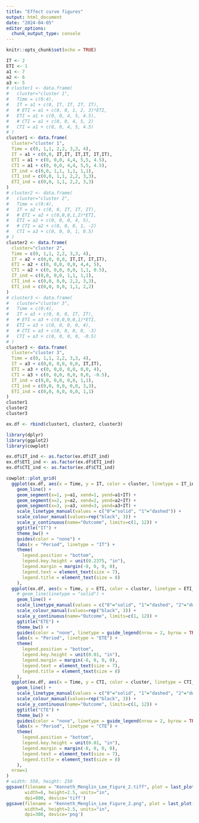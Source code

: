 ```yaml
---
title: "Effect curve figures"
output: html_document
date: "2024-04-05"
editor_options: 
  chunk_output_type: console
---
```


```r
knitr::opts_chunk$set(echo = TRUE)
```

```r
IT <- 2
ETI <- 1
a1 <- 7
a2 <- 6
a3 <- 5
# cluster1 <- data.frame(
#   cluster="cluster 1",
#   Time = c(0:4), 
#   IT = a1 + c(0, IT, IT, IT, IT),
#   # ETI = a1 + c(0, 0, 1, 2, 3)*ETI,
#   ETI = a1 + c(0, 0, 4, 5, 4.5),
#   # CTI = a1 + c(0, 0, 4, 5, 2)
#   CTI = a1 + c(0, 0, 4, 5, 4.5)
# )
cluster1 <- data.frame(
  cluster="cluster 1",
  Time = c(0, 1,1, 2,2, 3,3, 4), 
  IT = a1 + c(0,0, IT,IT, IT,IT, IT,IT),
  ETI = a1 + c(0, 0,0, 4,4, 5,5, 4.5),
  CTI = a1 + c(0, 0,0, 4,4, 5,5, 4.5),
  IT_ind = c(0,0, 1,1, 1,1, 1,1),
  CTI_ind = c(0,0, 1,1, 2,2, 3,3),
  ETI_ind = c(0,0, 1,1, 2,2, 3,3)
)
# cluster2 <- data.frame(
#   cluster="cluster 2",
#   Time = c(0:4), 
#   IT = a2 + c(0, 0, IT, IT, IT),
#   # ETI = a2 + c(0,0,0,1,2)*ETI,
#   ETI = a2 + c(0, 0, 0, 4, 5),
#   # CTI = a2 + c(0, 0, 0, 1, -2)
#   CTI = a2 + c(0, 0, 0, 1, 0.5)
# )
cluster2 <- data.frame(
  cluster="cluster 2",
  Time = c(0, 1,1, 2,2, 3,3, 4), 
  IT = a2 + c(0,0, 0,0, IT,IT, IT,IT),
  ETI = a2 + c(0, 0,0, 0,0, 4,4, 5),
  CTI = a2 + c(0, 0,0, 0,0, 1,1, 0.5),
  IT_ind = c(0,0, 0,0, 1,1, 1,1),
  CTI_ind = c(0,0, 0,0, 2,2, 3,3),
  ETI_ind = c(0,0, 0,0, 1,1, 2,2)
)
# cluster3 <- data.frame(
#   cluster="cluster 3",
#   Time = c(0:4), 
#   IT = a3 + c(0, 0, 0, IT, IT),
#   # ETI = a3 + c(0,0,0,0,1)*ETI,
#   ETI = a3 + c(0, 0, 0, 0, 4),
#   # CTI = a3 + c(0, 0, 0, 0, -3)
#   CTI = a3 + c(0, 0, 0, 0, -0.5)
# )
cluster3 <- data.frame(
  cluster="cluster 3",
  Time = c(0, 1,1, 2,2, 3,3, 4), 
  IT = a3 + c(0,0, 0,0, 0,0, IT,IT),
  ETI = a3 + c(0, 0,0, 0,0, 0,0, 4),
  CTI = a3 + c(0, 0,0, 0,0, 0,0, -0.5),
  IT_ind = c(0,0, 0,0, 0,0, 1,1),
  CTI_ind = c(0,0, 0,0, 0,0, 3,3),
  ETI_ind = c(0,0, 0,0, 0,0, 1,1)
)
cluster1
cluster2
cluster3

ex.df <- rbind(cluster1, cluster2, cluster3)
```

```r
library(dplyr)
library(ggplot2)
library(cowplot)

ex.df$IT_ind <- as.factor(ex.df$IT_ind)
ex.df$ETI_ind <- as.factor(ex.df$ETI_ind)
ex.df$CTI_ind <- as.factor(ex.df$CTI_ind)

cowplot::plot_grid(
  ggplot(ex.df, aes(x = Time, y = IT, color = cluster, linetype = IT_ind)) +
    geom_line() +
    geom_segment(x=1, y=a1, xend=1, yend=a1+IT) +
    geom_segment(x=2, y=a2, xend=2, yend=a2+IT) +
    geom_segment(x=3, y=a3, xend=3, yend=a3+IT) +
    scale_linetype_manual(values = c("0"="solid", "1"="dashed")) +
    scale_colour_manual(values=rep("black", 3)) +
    scale_y_continuous(name="Outcome", limits=c(1, 12)) +
    ggtitle("IT") +
    theme_bw() +
    guides(color = "none") +  
    labs(x = "Period", linetype = "IT") +
    theme(
      legend.position = "bottom", 
      legend.key.height = unit(0.2375, "in"), 
      legend.margin = margin(-8, 0, 0, 0),
      legend.text = element_text(size = 7), 
      legend.title = element_text(size = 8) 
    ),
  ggplot(ex.df, aes(x = Time, y = ETI, color = cluster, linetype = ETI_ind)) +
    # geom_line(linetype = "solid") +
    geom_line() +
    scale_linetype_manual(values = c("0"="solid", "1"="dashed", "2"="dotdash", "3"="dotted")) +
    scale_colour_manual(values=rep("black", 3)) +
    scale_y_continuous(name="Outcome", limits=c(1, 12)) +
    ggtitle("ETE") +
    theme_bw() +
    guides(color = "none", linetype = guide_legend(nrow = 2, byrow = TRUE)) +  
    labs(x = "Period", linetype = "ETE") +
    theme(
      legend.position = "bottom", 
      legend.key.height = unit(0.01, "in"), 
      legend.margin = margin(-8, 0, 0, 0),
      legend.text = element_text(size = 7), 
      legend.title = element_text(size = 8) 
    ),
  ggplot(ex.df, aes(x = Time, y = CTI, color = cluster, linetype = CTI_ind)) +
    geom_line() +
    scale_linetype_manual(values = c("0"="solid", "1"="dashed", "2"="dotdash", "3"="dotted")) +
    scale_colour_manual(values=rep("black", 3)) +
    scale_y_continuous(name="Outcome", limits=c(1, 12)) +
    ggtitle("CTE") +
    theme_bw() +
    guides(color = "none", linetype = guide_legend(nrow = 2, byrow = TRUE)) +  
    labs(x = "Period", linetype = "CTE") +
    theme(
      legend.position = "bottom", 
      legend.key.height = unit(0.01, "in"), 
      legend.margin = margin(-8, 0, 0, 0),
      legend.text = element_text(size = 7), 
      legend.title = element_text(size = 8) 
    ),
  nrow=1
)
# width: 550, height: 250
ggsave(filename = "Kenneth_Menglin_Lee_Figure_2.tiff", plot = last_plot(),
       width=6, height=2.5, units="in",
       dpi=800, device='tiff')
ggsave(filename = "Kenneth_Menglin_Lee_Figure_2.png", plot = last_plot(),
       width=6, height=2.5, units="in",
       dpi=300, device='png')
```

